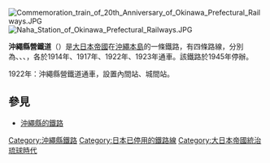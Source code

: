 {{Unreferenced|time=2021-11-25T18:06:30+00:00}}
[[Image:Commemoration_train_of_20th_Anniversary_of_Okinawa_Prefectural_Railways.JPG|thumb]]
[[File:Naha_Station_of_Okinawa_Prefectural_Railways.JPG|thumb]]

'''沖繩縣營鐵道'''（{{jpn|j=沖縄県営鉄道|hg=おきなわけんえいてつどう|rm=Okinawa ken'ei tetsudō}}）是[[大日本帝國|大日本帝國]]在[[沖繩本島|沖繩本島]]的一條鐵路，有四條路線，分別為{{tsl|ja|沖縄県営鉄道与那原線|沖繩縣營鐵道與那原線|與那原線}}、{{tsl|ja|沖縄県営鉄道海陸連絡線|沖繩縣營鐵道海陸連絡線|海陸連絡線}}、{{tsl|ja|沖縄県営鉄道嘉手納線|沖繩縣營鐵道嘉手納線|嘉手納線}}、{{tsl|ja|沖縄県営鉄道糸満線|沖繩縣營鐵道糸滿線|糸滿線}}，各於1914年、1917年、1922年、1923年通車。該鐵路於1945年停辦。

1922年：沖繩縣營鐵道通車，設置內間站、城間站。

== 參見 ==
{{commonscat|Okinawa Prefectural Railways}}
* [[沖繩縣的鐵路|沖繩縣的鐵路]]

{{Japan-rail-stub}}

[[Category:沖繩縣鐵路|Category:沖繩縣鐵路]]
[[Category:日本已停用的鐵路線|Category:日本已停用的鐵路線]]
[[Category:大日本帝國統治琉球時代|Category:大日本帝國統治琉球時代]]